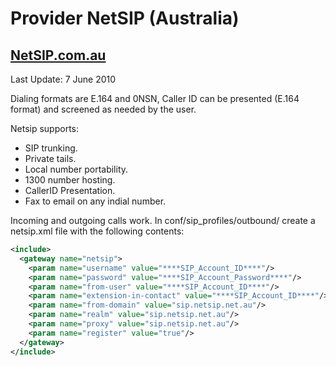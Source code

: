 
# Provider NetSIP (Australia) 

 

## [NetSIP.com.au](http://netsip.com.au)

Last Update: 7 June 2010

Dialing formats are E.164 and 0NSN, Caller ID can be presented (E.164 format) and screened as needed by the user.

Netsip supports:

* SIP trunking.
* Private tails.
* Local number portability.
* 1300 number hosting.
* CallerID Presentation.
* Fax to email on any indial number.

Incoming and outgoing calls work. In conf/sip\_profiles/outbound/ create a netsip.xml file with the following contents:

```xml
<include>
  <gateway name="netsip">
    <param name="username" value="****SIP_Account_ID****"/>
    <param name="password" value="****SIP_Account_Password****"/>
    <param name="from-user" value="****SIP_Account_ID****"/>
    <param name="extension-in-contact" value="****SIP_Account_ID****"/>
    <param name="from-domain" value="sip.netsip.net.au"/>
    <param name="realm" value="sip.netsip.net.au"/>
    <param name="proxy" value="sip.netsip.net.au"/>
    <param name="register" value="true"/>
  </gateway>
</include>
```

